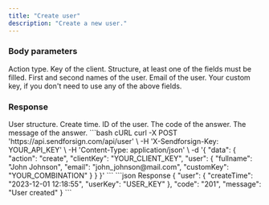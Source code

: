 ```yaml
---
title: "Create user"
description: "Create a new user."
---
```


### Body parameters

<ParamField body="action" type="string" required>
  Action type.
</ParamField>

<ParamField body="clientKey" type="string" required>
  Key of the client.
</ParamField>

<ParamField body="user" required>
  Structure, at least one of the fields must be filled.

  <Expandable title="child attribute">

  <ParamField body="fullname" type="string">
    First and second names of the user.  
  </ParamField>

  <ParamField body="email" type="string">
    Email of the user.  
  </ParamField>

  <ParamField body="customKey" type="string">
    Your custom key, if you don't need to use any of the above fields. 
  </ParamField>

  </Expandable>

</ParamField>

### Response

  <ResponseField name="user" type="string">
    User structure.

  <Expandable title="child attribute">

<ResponseField name="createTime" type="string">
  Create time.
</ResponseField>

<ResponseField name="userKey" type="string">
  ID of the user.
</ResponseField>

  </Expandable>

  </ResponseField>

<ResponseField name="code" type="string">
  The code of the answer.
</ResponseField>

<ResponseField name="message" type="string">
  The message of the answer.
</ResponseField>

<RequestExample>
```bash cURL
curl -X POST 'https://api.sendforsign.com/api/user' \
     -H 'X-Sendforsign-Key: YOUR_API_KEY' \
     -H 'Content-Type: application/json' \
     -d '{ 
		  "data": {
				   "action": "create",
				   "clientKey": "YOUR_CLIENT_KEY",
				   "user": {
							  "fullname": "John Johnson",
							  "email": "john_johnson@mail.com", 
							  "customKey": "YOUR_COMBINATION"
						     }
				  }
       }'
```
</RequestExample>

<ResponseExample>
```json Response
        {
       "user": {
                "createTime": "2023-12-01 12:18:55",
                "userKey": "USER_KEY"
                 },
       "code": "201",
       "message": "User created"
    }
```
</ResponseExample>
